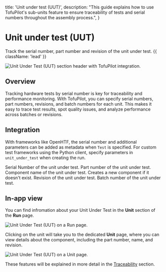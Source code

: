   title: 'Unit under test (UUT)',
  description:
    "This guide explains how to use TofuPilot's sub-units feature to ensure traceability of tests and serial numbers throughout the assembly process.",
}

# Unit under test (UUT)

Track the serial number, part number and revision of the unit under test. {{ className: 'lead' }}

<Image
  src="/uut-header.png"
  alt="Unit Under Test (UUT) section header with TofuPilot integration."
/>

## Overview

Tracking hardware tests by serial number is key for traceability and performance monitoring. With TofuPilot, you can specify serial numbers, part numbers, revisions, and batch numbers for each unit. This makes it easy to trace test results, spot quality issues, and analyze performance across batches or revisions.

## Integration

With frameworks like OpenHTF, the serial number and additional parameters can be added as metadata when `Test` is specified. For custom test frameworks using the Python client, specify parameters in `unit_under_test` when creating the run.

<CodeGroup>
  <CodeGithub
    title="OpenHTF"
    branch="julien/pro-1993-update-default-script-examples"
    path="docs_tofupilot/unit-under-test/openhtf/main.py"
  />

  <CodeGithub
    title="Python"
    branch="julien/pro-1993-update-default-script-examples"
    path="docs_tofupilot/unit-under-test/client/main.py"
  />
</CodeGroup>


<Properties>
  <Property name="serial_number" type="str">
    Serial Number of the unit under test.
  </Property>
  <Property name="part_number" type="str">
    Part number of the unit under test.
  </Property>
  <Property name="part_name" type="str (optional)">
    Component name of the unit under test. Creates a new component if it doesn't
    exist.
  </Property>
  <Property name="revision" type="str (optional)">
    Revision of the unit under test.
  </Property>
  <Property name="batch_number" type="str (optional)">
    Batch number of the unit under test.
  </Property>
</Properties>

## In-app view

You can find infromation about your Unit Under Test in the **Unit** section of the **Run** page.

<Image src="/uut-page-run.png" alt="Unit Under Test (UUT) on a Run page." />

Clicking on the unit will take you to the dedicated **Unit** page, where you can view details about the component, including the part number, name, and revision.

<Image src="/uut-page-unit.png" alt="Unit Under Test (UUT) on a Unit page." />

These features will be explained in more detail in the [Traceability](/traceability) section.
